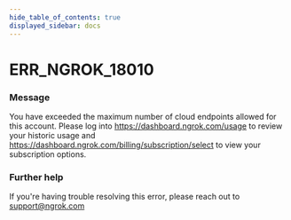 ```yaml
---
hide_table_of_contents: true
displayed_sidebar: docs
---
```



# ERR_NGROK_18010

### Message

You have exceeded the maximum number of cloud endpoints allowed for this account. Please log into https://dashboard.ngrok.com/usage to review your historic usage and https://dashboard.ngrok.com/billing/subscription/select to view your subscription options.

<ErrorDetails error="err_ngrok_18010" />

### Further help

If you're having trouble resolving this error, please reach out to [support@ngrok.com](mailto:support@ngrok.com?subject=Help%20with%20ERR_NGROK_18010)

